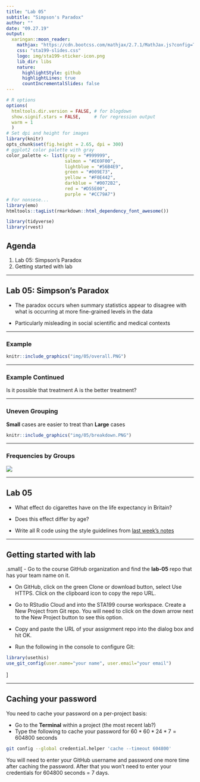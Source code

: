 ```yaml
---
title: "Lab 05"
subtitle: "Simpson's Paradox"
author: ""
date: "09.27.19"
output:
  xaringan::moon_reader:
    mathjax: "https://cdn.bootcss.com/mathjax/2.7.1/MathJax.js?config=TeX-MML-AM_HTMLorMML"
    css: "sta199-slides.css"
    logo: img/sta199-sticker-icon.png
    lib_dir: libs
    nature:
      highlightStyle: github
      highlightLines: true
      countIncrementalSlides: false
---
```


```r
# R options
options(
  htmltools.dir.version = FALSE, # for blogdown
  show.signif.stars = FALSE,     # for regression output
  warm = 1
  )
# Set dpi and height for images
library(knitr)
opts_chunk$set(fig.height = 2.65, dpi = 300) 
# ggplot2 color palette with gray
color_palette <- list(gray = "#999999", 
                      salmon = "#E69F00", 
                      lightblue = "#56B4E9", 
                      green = "#009E73", 
                      yellow = "#F0E442", 
                      darkblue = "#0072B2", 
                      red = "#D55E00", 
                      purple = "#CC79A7")
# For nonsese...
library(emo)
htmltools::tagList(rmarkdown::html_dependency_font_awesome())
```

```r
library(tidyverse)
library(rvest)
```

## Agenda

1. Lab 05: Simpson's Paradox
2. Getting started with lab

---

## Lab 05: Simpson's Paradox

- The paradox occurs when summary statistics appear to disagree with what is occurring at more fine-grained levels in the data

- Particularly misleading in social scientific and medical contexts

---

### Example  

```r
knitr::include_graphics("img/05/overall.PNG")
```
---

### Example Continued

Is it possible that treatment A is the better treatment?

---

### Uneven Grouping

**Small** cases are easier to treat than **Large** cases

```r
knitr::include_graphics("img/05/breakdown.PNG")
```



---

### Frequencies by Groups

![](img/05/twoways.PNG)

---

## Lab 05

- What effect do cigarettes have on the life expectancy in Britain? 

- Does this effect differ by age?

- Write all R code using the style guidelines from [last week's notes](https://www2.stat.duke.edu/courses/Fall19/sta199.001/slides/lec-slides/05c-coding-style-data-types.html#1)
    
---

## Getting started with lab

.small[
- Go to the course GitHub organization and find the **lab-05** repo that has your team name on it.

- On GitHub, click on the green Clone or download button, select Use HTTPS. Click on the clipboard icon to copy the repo URL.

- Go to RStudio Cloud and into the STA199 course workspace. Create a New Project from Git repo. You will need to click on the down arrow next to the New Project button to see this option.

- Copy and paste the URL of your assignment repo into the dialog box and hit OK.

- Run the following in the console to configure Git: 

```r
library(usethis)
use_git_config(user.name="your name", user.email="your email")
```
]

---

## Caching your password

You need to cache your password on a per-project basis: 

- Go to the **Terminal** within a project (the most recent lab?)
- Type the following to cache your password for $60 * 60 * 24 * 7 = 604800$ seconds

```bash
git config --global credential.helper 'cache --timeout 604800'
```

You will need to enter your GitHub username and password one more time after caching the password. After that you won't need to enter your credentials for 604800 seconds = 7 days.

